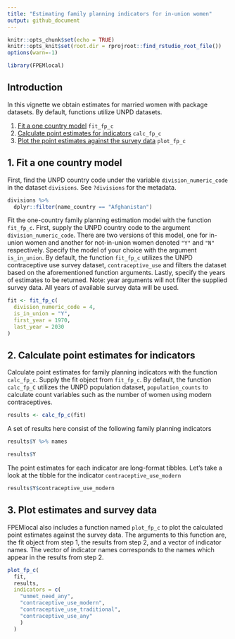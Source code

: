 ```yaml
---
title: "Estimating family planning indicators for in-union women"
output: github_document
---
```


```r
knitr::opts_chunk$set(echo = TRUE)
knitr::opts_knit$set(root.dir = rprojroot::find_rstudio_root_file())
options(warn=-1)
```


```r
library(FPEMlocal)
```
## Introduction
In this vignette we obtain estimates for married women with package datasets. By default, functions utilize UNPD datasets.

1. [Fit a one country model](#fit) `fit_fp_c`
2. [Calculate point estimates for indicators](#results) `calc_fp_c`
3. [Plot the  point estimates against the survey data](#plot) `plot_fp_c`

## <a name="fit"></a>
## 1. Fit a one country model
First, find the UNPD country code under the variable `division_numeric_code` in the dataset `divisions`. See `?divisions` for the metadata.
```r
divisions %>%
  dplyr::filter(name_country == "Afghanistan")
```

Fit the one-country family planning estimation model with the function `fit_fp_c`. First, supply the UNPD country code to the argument `division_numeric_code`. There are two versions of this model, one for in-union women and another for not-in-union women denoted `"Y"` and `"N"` respectively. Specify the model of your choice with the argument `is_in_union`. By default, the function `fit_fp_c` utilizes the UNPD contraceptive use survey dataset, `contraceptive_use` and filters the dataset based on the aforementioned function arguments. Lastly, specify the years of estimates to be returned. Note: year arguments will not filter the supplied survey data. All years of available survey data will be used.
```r
fit <- fit_fp_c(
  division_numeric_code = 4,
  is_in_union = "Y",
  first_year = 1970,
  last_year = 2030
)
```


## <a name="results"></a>
## 2. Calculate point estimates for indicators
Calculate point estimates for family planning indicators with the function `calc_fp_c`. Supply the fit object from `fit_fp_c`. By default, the function `calc_fp_C` utilizes the UNPD population dataset, `population_counts` to calculate count variables such as the number of women using modern contraceptives.
```r
results <- calc_fp_c(fit)
```

A set of results here consist of the following family planning indicators
```r
results$Y %>% names
```

```r
results$Y
```

The point estimates for each indicator are long-format tibbles. Let's take a look at the tibble for the indicator `contraceptive_use_modern`
```r
results$Y$contraceptive_use_modern
```


## <a name="plot"></a>
## 3. Plot estimates and survey data
FPEMlocal also includes a function named `plot_fp_c` to plot the calculated point estimates against the survey data. The arguments to this function are, the fit object from step 1, the results from step 2, and a vector of indicator names. The vector of indicator names corresponds to the names which appear in the results from step 2.
```r
plot_fp_c(
  fit,
  results,
  indicators = c(
    "unmet_need_any",
    "contraceptive_use_modern",
    "contraceptive_use_traditional",
    "contraceptive_use_any"
    )
  )

```
